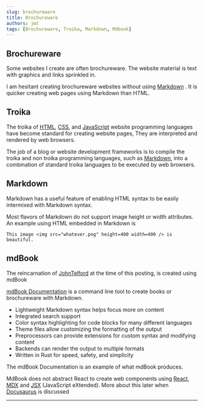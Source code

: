 ```yaml
---
slug: brochureware
title: Brochureware
authors: jmt
tags: [Brochureware, Troika, Markdown, Mdbook]
---
```


## Brochureware

Some websites I create are often brochureware. The website material is text with graphics and links sprinkled in.

I am hesitant creating brochureware websites without using [Markdown](https://www.markdownguide.org) . It is quicker creating web pages using Markdown than HTML.


## Troika

The troika of [HTML](https://developer.mozilla.org/en-US/docs/Web/HTML), [CSS](https://developer.mozilla.org/en-US/docs/Web/CSS), and [JavaScript](https://developer.mozilla.org/en-US/docs/Web/JavaScript) website programming languages have become standard for creating website pages, They are interpreted and rendered by web browsers.

The job of a blog or website development frameworks is to compile the troika and non troika programming languages, such as [Markdown](https://www.markdownguide.org), into a combination of standard troika languages to be executed by web browsers.

## Markdown

Markdown has a useful feature of enabling HTML syntax to be easily intermixed with Markdown syntax.

Most flavors of Markdown do not support image height or width attributes. An example using HTML embedded in Markdown is

```This image <img src="whatever.png" height=400 width=400 /> is beautiful.```

## mdBook

The reincarnation of [JohnTelford](https://johntelford.com) at the time of this posting, is created using mdBook

[mdBook Documentation](https://rust-lang.github.io/mdBook/) is a command line tool to create books or brochureware with Markdown.

- Lightweight Markdown syntax helps focus more on content
- Integrated search support
- Color syntax highlighting for code blocks for many different languages
- Theme files allow customizing the formatting of the output
- Preprocessors can provide extensions for custom syntax and modifying content
- Backends can render the output to multiple formats
- Written in Rust for speed, safety, and simplicity

The mdBook Documentation is an example of what mdBook produces.

MdBook does not abstract React to create web components using [React](https://reactjs.org/), [MDX](https://mdxjs.com/) and [JSX](https://reactjs.org/docs/introducing-jsx.html#Next.js-focus-wrapper) (JavaScript eXtended). More about this later when [Docusaurus](https://docusaurus.io) is discussed

---
